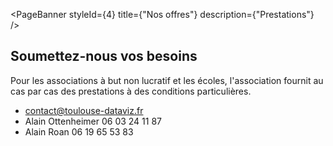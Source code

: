 

<PageBanner 
  styleId={4}
  title={"Nos offres"}
  description={"Prestations"}
/>

<Offres />

<section id="two">
<div className="inner">

## Soumettez-nous vos besoins

Pour les associations à but non lucratif et les écoles, l'association fournit au cas par cas des prestations à des conditions particulières. 
- [contact@toulouse-dataviz.fr](mailto:contact@toulouse-dataviz.fr?subject=demande_de_renseignements)
- Alain Ottenheimer  06 03 24 11 87
- Alain Roan 06 19 65 53 83

</div>
</section>


